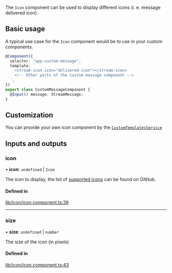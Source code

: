 The `Icon` component can be used to display different icons (i. e. message delivered icon).

## Basic usage

A typical use case for the `Icon` component would be to use in your custom components.

```typescript
@Component({
  selector: "app-custom-message",
  template: `
    <stream-icon icon="delivered-icon"></stream-icon>
    <!-- Other parts of the custom message component -->
  `,
})
export class CustomMessageComponent {
  @Input() message: StreamMessage;
}
```

## Customization

You can provide your own icon component by the [`CustomTemplatesService`](../services/CustomTemplatesService.mdx)

[//]: # "Start of generated content"
## Inputs and outputs 


### icon

• **icon**: `undefined` \| `Icon`

The icon to display, the list of [supported icons](https://github.com/GetStream/stream-chat-angular/tree/master/projects/stream-chat-angular/src/lib/icon/icon.component.ts) can be found on GitHub.

#### Defined in

[lib/icon/icon.component.ts:39](https://github.com/GetStream/stream-chat-angular/blob/3fd0070/projects/stream-chat-angular/src/lib/icon/icon.component.ts#L39)

___

### size

• **size**: `undefined` \| `number`

The size of the icon (in pixels)

#### Defined in

[lib/icon/icon.component.ts:43](https://github.com/GetStream/stream-chat-angular/blob/3fd0070/projects/stream-chat-angular/src/lib/icon/icon.component.ts#L43)

[//]: # "End of generated content"
